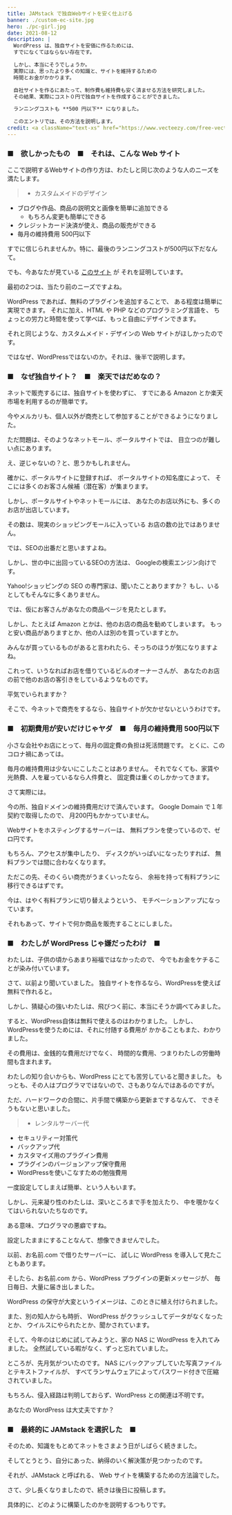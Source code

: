 ```yaml
---
title: JAMstack で独自Webサイトを安く仕上げる
banner: ./custom-ec-site.jpg
hero: ./pc-girl.jpg
date: 2021-08-12
description: |
  WordPress は、独自サイトを安価に作るためには、
  すでになくてはならない存在です。

  しかし、本当にそうでしょうか。
  実際には、思ったより多くの知識と、サイトを維持するための
  時間とお金がかかります。

  自社サイトを作るにあたって、制作費も維持費も安く済ませる方法を研究しました。
  その結果、実際にコスト０円で独自サイトを作成することができました。

  ランニングコストも **500 円以下** になりました。

  このエントリでは、その方法を説明します。
credit: <a className="text-xs" href="https://www.vecteezy.com/free-vector/web">Web Vectors by Vecteezy</a>
---
```


### ■　欲しかったもの　■　それは、こんな Web サイト

ここで説明するWebサイトの作り方は、わたしと同じ次のような人のニーズを満たします。

> - カスタムメイドのデザイン
- ブログや作品、商品の説明文と画像を簡単に追加できる
    - もちろん変更も簡単にできる
- クレジットカード決済が使え、商品の販売ができる
- 毎月の維持費用 500円以下

すでに信じられませんか。特に、最後のランニングコストが500円以下だなんて。

でも、今あなたが見ている [このサイト](https://www.alizza-ideal.com/) が
それを証明しています。

最初の2つは、当たり前のニーズですよね。

WordPress であれば、無料のプラグインを追加することで、
ある程度は簡単に実現できます。
それに加え、HTML や PHP などのプログラミング言語を、
ちょっとの労力と時間を使って学べば、もっと自由にデザインできます。

それと同じような、カスタムメイド・デザインの Web サイトがほしかったのです。

ではなぜ、WordPressではないのか。それは、後半で説明します。

### ■　なぜ独自サイト？　■　楽天ではだめなの？

ネットで販売するには、独自サイトを使わずに、
すでにある Amazon とか楽天市場を利用するのが簡単です。

今やメルカリも、個人以外が商売として参加することができるようになりました。

ただ問題は、そのようなネットモール、ポータルサイトでは、
目立つのが難しい点にあります。

え、逆じゃないの？と、思うかもしれません。

確かに、ポータルサイトに登録すれば、
ポータルサイトの知名度によって、
そこには多くのお客さん候補（潜在客）が集まります。

しかし、ポータルサイトやネットモールには、
あなたのお店以外にも、多くのお店が出店しています。

その数は、現実のショッピングモールに入っている
お店の数の比ではありません。

では、SEOの出番だと思いますよね。

しかし、世の中に出回っているSEOの方法は、
Googleの検索エンジン向けです。

Yahoo!ショッピングの SEO の専門家は、聞いたことありますか？
もし、いるとしてもそんなに多くありません。

では、仮にお客さんがあなたの商品ページを見たとします。

しかし、たとえば Amazon とかは、他のお店の商品を勧めてしまいます。
もっと安い商品がありますとか、他の人は別のを買っていますとか。

みんなが買っているものがあると言われたら、そっちのほうが気になりますよね。

これって、いうなればお店を借りているビルのオーナーさんが、
あなたのお店の前で他のお店の客引きをしているようなものです。

平気でいられますか？

そこで、今ネットで商売をするなら、独自サイトが欠かせないというわけです。


### ■　初期費用が安いだけじゃヤダ　■　毎月の維持費用 500円以下
小さな会社やお店にとって、毎月の固定費の負担は死活問題です。
とくに、このコロナ禍にあっては。

毎月の維持費用は少ないにこしたことはありません。
それでなくても、家賃や光熱費、人を雇っているなら人件費と、
固定費は重くのしかかってきます。

さて実際には。

今の所、独自ドメインの維持費用だけで済んでいます。
Google Domain で１年契約で取得したので、
月200円もかかっていません。

Webサイトをホスティングするサーバーは、
無料プランを使っているので、ゼロ円です。

もちろん、アクセスが集中したり、
ディスクがいっぱいになったりすれば、
無料プランでは間に合わなくなります。

ただこの先、そのくらい商売がうまくいったなら、
余裕を持って有料プランに移行できるはずです。

今は、はやく有料プランに切り替えようという、
モチベーションアップになっています。

それもあって、サイトで何か商品を販売することにしました。

### ■　わたしが WordPress じゃ嫌だったわけ　■

わたしは、子供の頃からあまり裕福ではなかったので、
今でもお金をケチることが染み付いています。

さて、以前より聞いていました。
独自サイトを作るなら、WordPressを使えば無料で作れると。

しかし、猜疑心の強いわたしは、飛びつく前に、本当にそうか調べてみました。

すると、WordPress自体は無料で使えるのはわかりました。
しかし、WordPressを使うためには、それに付随する費用が
かかることもまた、わかりました。

その費用は、金銭的な費用だけでなく、
時間的な費用、つまりわたしの労働時間も含まれます。

わたしの知り合いからも、WordPress にとても苦労していると聞きました。
もっとも、その人はプログラマではないので、さもありなんではあるのですが。

ただ、ハードワークの合間に、片手間で構築から更新までするなんて、
できそうもないと思いました。

> - レンタルサーバー代
- セキュリティー対策代
- バックアップ代
- カスタマイズ用のプラグイン費用
- プラグインのバージョンアップ保守費用
- WordPressを使いこなすための勉強費用

一度設定してしまえば簡単、という人もいます。

しかし、元来凝り性のわたしは、深いところまで手を加えたり、
中を覗かなくてはいられないたちなのです。

ある意味、プログラマの悪癖ですね。

設定したままにすることなんて、想像できませんでした。

以前、お名前.com で借りたサーバーに、
試しに WordPress を導入して見たこともあります。

そしたら、お名前.com から、WordPress プラグインの更新メッセージが、
毎日毎日、大量に届き出しました。

WordPress の保守が大変というイメージは、このときに植え付けられました。

また、別の知人からも時折、 WordPress がクラッシュしてデータがなくなったとか、
ウイルスにやられたとか、聞かされています。

そして、今年のはじめに試してみようと、家の NAS に WordPress を入れてみました。
全然試している暇がなく、ずっと忘れていました。

ところが、先月気がついたのです。
NAS にバックアップしていた写真ファイルとテキストファイルが、
すべてランサムウェアによってパスワード付きで圧縮されていました。

もちろん、侵入経路は判明しておらず、WordPress との関連は不明です。

あなたの WordPress は大丈夫ですか？

### ■　最終的に JAMstack を選択した　■

そのため、知識をもとめてネットをさまよう日がしばらく続きました。

そしてとうとう、自分にあった、納得のいく解決策が見つかったのです。

それが、JAMstack と呼ばれる、 Web サイトを構築するための方法論でした。

さて、少し長くなりましたので、続きは後日に投稿します。

具体的に、どのように構築したのかを説明するつもりです。


